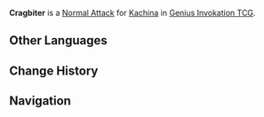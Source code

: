 {{About|the Character Card Skill for [[Genius Invokation TCG]]|the Playable Character Talent|Cragbiter}}{{Genius Invokation TCG Skill Infobox
|title      = Cragbiter
|image      = Cragbiter Character Card Skill.png
|type       = Normal Attack
|character  = Kachina
|element    = Geo
|matching   = 1
|unaligned  = 2
|effect     = Deals 2 {{Color|Physical DMG}}. 
|order      = 1
}}
'''Cragbiter''' is a [[Character Card Normal Attack|Normal Attack]] for [[Kachina (Character Card)|Kachina]] in [[Genius Invokation TCG]].
==Other Languages==
{{Other Languages|Transclude=Cragbiter}}
==Change History==
{{Change History|5.5}}
==Navigation==
{{Genius Invokation TCG Skill Navbox|Kachina}}